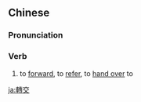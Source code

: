 {{also|转交}}
==Chinese==
{{zh-forms|s=转交}}

===Pronunciation===
{{zh-pron
|m=zhuǎnjiāo
|c=zyun2 gaau1
|mn=qz,tw,xm,zz:choán-kau
|cat=v
}}

===Verb===
{{zh-verb}}

# to [[forward]], to [[refer]], to [[hand over]] to

[[ja:轉交]]